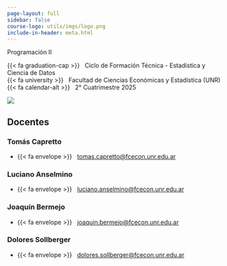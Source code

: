 ```yaml
---
page-layout: full
sidebar: false
course-logo: utils/imgs/logo.png
include-in-header: meta.html
---
```


::: {.grid .title-block}

::: {.course-details-title-block .g-col-12 .g-col-sm-8 .order-2 .order-sm-1 .text-sm-start}
::: {.course-meta}

::: {.course-title}
<p>Programación II</p>
:::

{{< fa graduation-cap >}} &nbsp; Ciclo de Formación Técnica - Estadística y Ciencia de Datos  
{{< fa university >}}     &nbsp; Facultad de Ciencias Económicas y Estadística (UNR)  
{{< fa calendar-alt >}}   &nbsp; 2° Cuatrimestre 2025  
<!-- {{< fa clock >}}   &nbsp; Horarios? &nbsp; | &nbsp; Horarios? -->
:::
:::

::: {.g-col-12 .g-col-sm-4 .order-1 .order-sm-2 .text-align-center}
<img src="imgs/serpiente.png" class="front-image">
:::

:::


## Docentes

::: {.grid .course-details}

::: {.g-col-12 .g-col-md-6 .g-col-lg-3}

### Tomás Capretto

* {{< fa envelope >}} &nbsp; [tomas.capretto@fcecon.unr.edu.ar](mailto:tomas.capretto@fcecon.unr.edu.ar)
<!-- * {{< fa calendar >}} &nbsp; Consultas: TBD -->

:::

::: {.g-col-12 .g-col-md-6 .g-col-lg-3}

### Luciano Anselmino

* {{< fa envelope >}} &nbsp; [luciano.anselmino@fcecon.unr.edu.ar](mailto:luciano.anselmino@fcecon.unr.edu.ar)
<!-- * {{< fa calendar >}} &nbsp; Consultas: TBD -->

:::

::: {.g-col-12 .g-col-md-6 .g-col-lg-3}

### Joaquín Bermejo

* {{< fa envelope >}} &nbsp; [joaquin.bermejo@fcecon.unr.edu.ar](mailto:joaquin.bermejo@fcecon.unr.edu.ar)
<!-- * {{< fa calendar >}} &nbsp; Consultas: TBD -->

:::

::: {.g-col-12 .g-col-md-6 .g-col-lg-3}

### Dolores Sollberger

* {{< fa envelope >}} &nbsp; [dolores.sollberger@fcecon.unr.edu.ar](mailto:dolores.sollberger@fcecon.unr.edu.ar)
<!-- * {{< fa calendar >}} &nbsp; Consultas: TBD -->

:::



:::